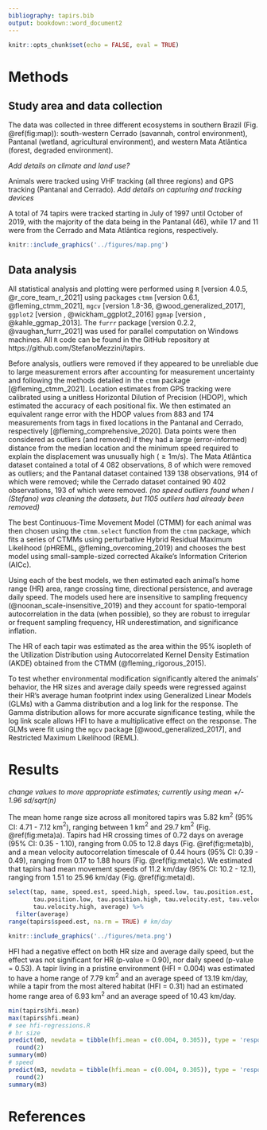 ```yaml
---
bibliography: tapirs.bib
output: bookdown::word_document2
---
```


```r
knitr::opts_chunk$set(echo = FALSE, eval = TRUE)
```

# Methods

<!-- More details on cleaning, criteria for removal, how many datapoints before and after -->

## Study area and data collection

The data was collected in three different ecosystems in southern Brazil (Fig. \@ref(fig:map)): south-western Cerrado (savannah, control environment), Pantanal (wetland, agricultural environment), and western Mata Atlântica (forest, degraded environment).

*Add details on climate and land use?*

Animals were tracked using VHF tracking (all three regions) and GPS tracking (Pantanal and Cerrado). *Add details on capturing and tracking devices*

A total of 74 tapirs were tracked starting in July of 1997 until October of 2019, with the majority of the data being in the Pantanal (46), while 17 and 11 were from the Cerrado and Mata Atlântica regions, respectively. 

```r
knitr::include_graphics('../figures/map.png')
```

## Data analysis

All statistical analysis and plotting were performed using `R` [version 4.0.5, @r_core_team_r_2021] using packages `ctmm` [version 0.6.1, @fleming_ctmm_2021], `mgcv` [version 1.8-36, @wood_generalized_2017], `ggplot2` [version , @wickham_ggplot2_2016] `ggmap` [version , @kahle_ggmap_2013]. The `furrr` package [version 0.2.2, @vaughan_furrr_2021] was used for parallel computation on Windows machines. All `R` code can be found in the GitHub repository at https://github.com/StefanoMezzini/tapirs.

Before analysis, outliers were removed if they appeared to be unreliable due to large measurement errors after accounting for measurement uncertainty and following the methods detailed in the `ctmm` package [@fleming_ctmm_2021]. Location estimates from GPS tracking were calibrated using a unitless Horizontal Dilution of Precision (HDOP), which estimated the accuracy of each positional fix. We then estimated an equivalent range error with the HDOP values from 883 and 174 measurements from tags in fixed locations in the Pantanal and Cerrado, respectively [@fleming_comprehensive_2020]. Data points were then considered as outliers (and removed) if they had a large (error-informed) distance from the median location and the minimum speed required to explain the displacement was unusually high ($\ge 1$m/s). The Mata Atlântica dataset contained a total of 4 082 observations, 8 of which were removed as outliers; and the Pantanal dataset contained 139 138 observations, 914 of which were removed; while the Cerrado dataset contained 90 402 observations, 193 of which were removed. *(no speed outliers found when I (Stefano) was cleaning the datasets, but 1105 outliers had already been removed)*

The best Continuous-Time Movement Model (CTMM) for each animal was then chosen using the `ctmm.select` function from the `ctmm` package, which fits a series of CTMMs using perturbative Hybrid Residual Maximum Likelihood (pHREML, @fleming_overcoming_2019) and chooses the best model using small-sample-sized corrected Akaike’s Information
Criterion (AICc).

Using each of the best models, we then estimated each animal's home range (HR) area, range crossing time, directional persistence, and average daily speed. The models used here are insensitive to sampling frequency (@noonan_scale-insensitive_2019) and they account for spatio-temporal autocorrelation in the data (when possible), so they are robust to irregular or frequent sampling frequency, HR underestimation, and significance inflation.

The HR of each tapir was estimated as the area within the 95% isopleth of the Utilization Distribution using Autocorrelated Kernel Density Estimation (AKDE) obtained from the CTMM (@fleming_rigorous_2015).

<!-- small-sample-size bias correction of Fleming & Calabrese (2017)? -->

To test whether environmental modification significantly altered the animals' behavior, the HR sizes and average daily speeds were regressed against their HR's average human footprint index using Generalized Linear Models (GLMs) with a Gamma distribution and a log link for the response. The Gamma distribution allows for more accurate significance testing, while the log link scale allows HFI to have a multiplicative effect on the response. The GLMs were fit using the `mgcv` package [@wood_generalized_2017], and Restricted Maximum Likelihood (REML).

# Results


*change values to more appropriate estimates; currently using mean +/- 1.96 sd/sqrt(n)*

The mean home range size across all monitored tapirs was 5.82 km$^2$ (95% CI: 4.71 - 7.12 km$^2$), ranging between  1 km$^2$ and 29.7 km$^2$ (Fig. \@ref(fig:meta)a). Tapirs had HR crossing times of 0.72 days on average (95% CI: 0.35 - 1.10), ranging from 0.05 to 12.8 days (Fig. \@ref(fig:meta)b), and a mean velocity autocorrelation timescale of 0.44 hours (95% CI: 0.39 - 0.49), ranging from 0.17 to 1.88 hours (Fig. \@ref(fig:meta)c). We estimated that tapirs had mean movement speeds of 11.2 km/day (95% CI: 10.2 - 12.1), ranging from 1.51 to 25.96 km/day (Fig. \@ref(fig:meta)d).

```r
select(tap, name, speed.est, speed.high, speed.low, tau.position.est,
       tau.position.low, tau.position.high, tau.velocity.est, tau.velocity.low,
       tau.velocity.high, average) %>%
  filter(average)
range(tapirs$speed.est, na.rm = TRUE) # km/day
```

```r
knitr::include_graphics('../figures/meta.png')
```

HFI had a negative effect on both HR size and average daily speed, but the effect was not significant for HR (p-value = 0.90), nor daily speed (p-value = 0.53). A tapir living in a pristine environment (HFI = 0.004) was estimated to have a home range of 7.79 km$^2$ and an average speed of 13.19 km/day, while a tapir from the most altered habitat (HFI = 0.31) had an estimated home range area of 6.93 km$^2$ and an average speed of 10.43 km/day.

```r
min(tapirs$hfi.mean)
max(tapirs$hfi.mean)
# see hfi-regressions.R
# hr size
predict(m0, newdata = tibble(hfi.mean = c(0.004, 0.305)), type = 'response') %>%
  round(2)
summary(m0)
# speed
predict(m3, newdata = tibble(hfi.mean = c(0.004, 0.305)), type = 'response') %>%
  round(2)
summary(m3)
```

# References
